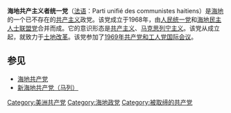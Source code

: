 {{共产党}}
'''海地共产主义者统一党'''（[[法语|法语]]：Parti unifié des communistes haitiens）是[[海地|海地]]的一个已不存在的[[共产主义|共产主义]]政党。该党成立于1968年，由[[人民统一党|人民统一党]]和[[海地民主人士联盟党|海地民主人士联盟党]]合并而成。它的意识形态是[[共产主义|共产主义]]、[[马克思列宁主义|马克思列宁主义]]。该党从成立起，就致力于[[土地改革|土地改革]]。该党参加了[[1969年共产党和工人党国际会议|1969年共产党和工人党国际会议]]。

==参见==
*[[海地共产党|海地共产党]]
*[[新海地共产党（马列）|新海地共产党（马列）]]

[[Category:美洲共产党|Category:美洲共产党]]
[[Category:海地政党|Category:海地政党]]
[[Category:被取缔的共产党|Category:被取缔的共产党]]